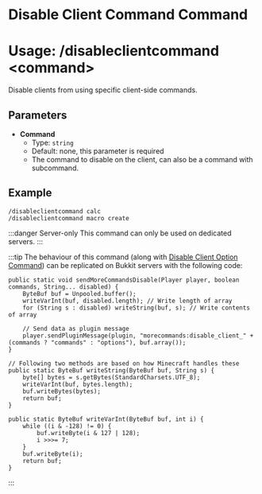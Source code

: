 # Disable Client Command Command
# Usage: /disableclientcommand <command\>
Disable clients from using specific client-side commands. 

## Parameters
- **Command**
  + Type: `string`
  + Default: none, this parameter is required
  + The command to disable on the client, can also be a command with subcommand.

## Example
`/disableclientcommand calc`  
`/disableclientcommand macro create`

:::danger Server-only
This command can only be used on dedicated servers.
:::

:::tip
The behaviour of this command (along with [Disable Client Option Command](./disable-client-option)) can be replicated on Bukkit servers with the following code:
```
public static void sendMoreCommandsDisable(Player player, boolean commands, String... disabled) {
    ByteBuf buf = Unpooled.buffer();
    writeVarInt(buf, disabled.length); // Write length of array
    for (String s : disabled) writeString(buf, s); // Write contents of array

    // Send data as plugin message
    player.sendPluginMessage(plugin, "morecommands:disable_client_" + (commands ? "commands" : "options"), buf.array());
}

// Following two methods are based on how Minecraft handles these
public static ByteBuf writeString(ByteBuf buf, String s) {
    byte[] bytes = s.getBytes(StandardCharsets.UTF_8);
    writeVarInt(buf, bytes.length);
    buf.writeBytes(bytes);
    return buf;
}

public static ByteBuf writeVarInt(ByteBuf buf, int i) {
    while ((i & -128) != 0) {
        buf.writeByte(i & 127 | 128);
        i >>>= 7;
    }
    buf.writeByte(i);
    return buf;
}
```
:::
